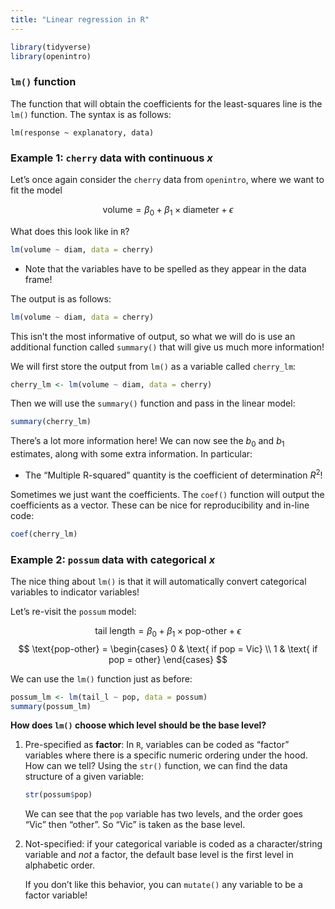 ```yaml
---
title: "Linear regression in R"
---
```


```r
library(tidyverse)
library(openintro)
```

### `lm()` function

The function that will obtain the coefficients for the least-squares line is the `lm()` function. The syntax is as follows:

`lm(response ~ explanatory, data)`

### Example 1: `cherry` data with continuous $x$

Let's once again consider the `cherry` data from `openintro`, where we want to fit the model

$$\text{volume} = \beta_{0} + \beta_{1} \times \text{diameter} + \epsilon$$

What does this look like in `R`?

```r
lm(volume ~ diam, data = cherry)
```

-   Note that the variables have to be spelled as they appear in the data frame!

The output is as follows:

```r
lm(volume ~ diam, data = cherry)
```

This isn't the most informative of output, so what we will do is use an additional function called `summary()` that will give us much more information!

We will first store the output from `lm()` as a variable called `cherry_lm`:

```r
cherry_lm <- lm(volume ~ diam, data = cherry)
```

Then we will use the `summary()` function and pass in the linear model:

```r
summary(cherry_lm)
```

There's a lot more information here! We can now see the $b_{0}$ and $b_{1}$ estimates, along with some extra information. In particular:

- The "Multiple R-squared" quantity is the coefficient of determination $R^2$!

Sometimes we just want the coefficients. The `coef()` function will output the coefficients as a vector. These can be nice for reproducibility and in-line code:

```r
coef(cherry_lm)
```

### Example 2: `possum` data with categorical $x$

The nice thing about `lm()` is that it will automatically convert categorical variables to indicator variables!

Let's re-visit the `possum` model:

$$\text{tail length} = \beta_{0} + \beta_{1} \times \text{pop-other} + \epsilon$$
$$
\text{pop-other} = \begin{cases}
0 & \text{ if  pop = Vic} \\
1 & \text{ if  pop = other}
\end{cases}
$$

We can use the `lm()` function just as before:

```r
possum_lm <- lm(tail_l ~ pop, data = possum)
summary(possum_lm)
```

**How does `lm()` choose which level should be the base level?**

1.  Pre-specified as **factor**: In `R`, variables can be coded as "factor" variables where there is a specific numeric ordering under the hood. How can we tell? Using the `str()` function, we can find the data structure of a given variable:

    ```r
    str(possum$pop)
    ```

    We can see that the `pop` variable has two levels, and the order goes "Vic" then "other". So "Vic" is taken as the base level.

2.  Not-specified: if your categorical variable is coded as a character/string variable and *not* a factor, the default base level is the first level in alphabetic order.

    If you don't like this behavior, you can `mutate()` any variable to be a factor variable!
